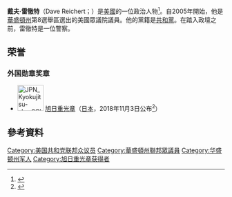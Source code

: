 '''戴夫·雷徹特'''（Dave Reichert；{{bd|1950年|8月29日}}）是[[美國|美國]]的一位政治人物<ref name=votewa>{{cite web |url=http://www.vote-wa.org/Intro.aspx?Id=WAReichertDave |title=Dave Reichert Elected U.S. Representative District 8 Washington
 |publisher=vote-wa.org |access-date=2016-01-05 |archive-date=2009-04-26 |archive-url=https://web.archive.org/web/20090426114607/http://www.vote-wa.org/Intro.aspx?Id=WAReichertDave |dead-url=no }}</ref>。自2005年開始，他是[[華盛頓州|華盛頓州]]第8選舉區選出的美國眾議院議員。他的黨籍是[[共和黨_(美國)|共和黨]]。在踏入政壇之前，雷徹特是一位警察。

==荣誉==
===外国勋章奖章===
* [[File:JPN_Kyokujitsu-sho_2Class_BAR.svg|60px]] [[旭日章|旭日重光章]]（[[日本|日本]]，2018年11月3日公布<ref>{{ja}}{{cite web |url=https://www.mofa.go.jp/mofaj/files/000415622.pdf |title=平成30年秋の外国人叙勲受章者名簿 |publisher=[[内阁府|内阁府]] |date=2018-11-03 |accessdate=2021-12-22 |archiveurl=https://web.archive.org/web/20210221035241/https://www.mofa.go.jp/mofaj/files/000415622.pdf |archivedate=2021-02-21 |dead-url=no }}</ref>）

== 參考資料 ==
{{reflist}}

{{US-poli-bio-stub}}

{{normdaten}}
{{DEFAULTSORT:reichert}}
[[Category:美国共和党联邦众议员|Category:美国共和党联邦众议员]]
[[Category:華盛頓州聯邦眾議員|Category:華盛頓州聯邦眾議員]]
[[Category:华盛顿州军人|Category:华盛顿州军人]]
[[Category:旭日重光章获得者|Category:旭日重光章获得者]]